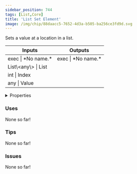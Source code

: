 ```yaml
---
sidebar_position: 744
tags: [List,Core]
title: 'List Set Element'
image: /img/chip/88daacc5-7652-4d3a-b505-ba256ce3fd9d.svg
---
```


Sets a value at a location in a list.



<IChip uuid="88daacc5-7652-4d3a-b505-ba256ce3fd9d"/>

<table><thead><tr><th>Inputs</th><th>Outputs</th></tr></thead><tbody><tr><td>exec | *No name.*</td><td>exec | *No name.*</td></tr><tr><td>List\&lt;any\&gt; | List</td><td /></tr><tr><td>int | Index</td><td /></tr><tr><td>any | Value</td><td /></tr></tbody></table>

<details>
  <summary>Properties</summary>
  <div>
    <div>
    <table>
      <tbody>
        <tr>
          <td>Is beta required?</td>
          <td>No</td>
        </tr>
        <tr>
          <td>Is chip a trolling risk?</td>
          <td>No</td>
        </tr>
        <tr>
          <td>Is chip a role assignment risk?</td>
          <td>No</td>
        </tr>
        <tr>
          <td>Chip UUID</td>
          <td>88daacc5-7652-4d3a-b505-ba256ce3fd9d</td>
        </tr>
        <tr>
          <td>Room availability</td>
          <td>Available everywhere</td>
        </tr>
      </tbody>
    </table>
    </div>
  </div>
</details>

### Uses

None so far!

### Tips

None so far!

### Issues

None so far!